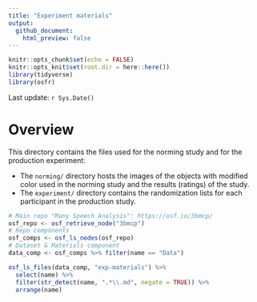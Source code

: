 ```yaml
---
title: "Experiment materials"
output:
  github_document:
    html_preview: false
---
```


```r
knitr::opts_chunk$set(echo = FALSE)
knitr::opts_knit$set(root.dir = here::here())
library(tidyverse)
library(osfr)
```

Last update: `r Sys.Date()`

# Overview

This directory contains the files used for the norming study and for the production experiment:

- The `norming/` directory hosts the images of the objects with modified color used in the norming study and the results (ratings) of the study.
- The `experiment/` directory contains the randomization lists for each participant in the production study.


```r
# Main repo "Many Speech Analysis": https://osf.io/3bmcp/
osf_repo <- osf_retrieve_node("3bmcp")
# Repo components
osf_comps <- osf_ls_nodes(osf_repo)
# Dataset & Materials component
data_comp <- osf_comps %>% filter(name == "Data")
```

```r
osf_ls_files(data_comp, "exp-materials") %>%
  select(name) %>%
  filter(str_detect(name, ".*\\.md", negate = TRUE)) %>%
  arrange(name)
```

